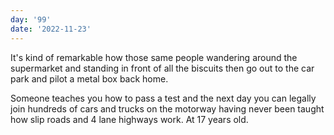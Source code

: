 ```yaml
---
day: '99'
date: '2022-11-23'
---
```


It's kind of remarkable how those same people wandering around the supermarket and standing in front of all the biscuits then go out to the car park and pilot a metal box back home.

Someone teaches you how to pass a test and the next day you can legally join hundreds of cars and trucks on the motorway having never been taught how slip roads and 4 lane highways work. At 17 years old.
